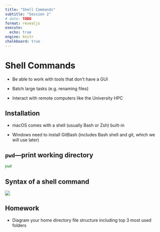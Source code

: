 ```yaml
---
title: "Shell Commands"
subtitle: "Session 2"
# date: TODO
format: revealjs
execute: 
  echo: true
engine: knitr
chalkboard: true
---
```


# Shell Commands

-   Be able to work with tools that don't have a GUI

-   Batch large tasks (e.g. renaming files)

-   Interact with remote computers like the University HPC

## Installation

-   macOS comes with a shell (usually Bash or Zsh) built-in

-   Windows need to install GitBash (includes Bash shell and git, which we will use later)

## `pwd`---print working directory

```bash
pwd
```

## Syntax of a shell command

![](shell_syntax.png){fig-align="center"}

## Homework

-   Diagram your home directory file structure including top 3 most used folders
